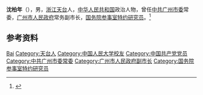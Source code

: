 '''沈柏年'''（{{bd|1946年|2月}}），男，[[浙江|浙江]][[天台县|天台]]人，[[中华人民共和国|中华人民共和国]]政治人物，曾任[[中共广州市委|中共广州市委]]常委，[[广州市人民政府|广州市人民政府]]常务副市长，[[国务院参事室特约研究员|国务院参事室特约研究员]]。<ref>{{Cite web|title=创新者要勇于坚持己见|url=http://ttnews.zjol.com.cn/ttxw/system/2008/12/18/010811792.shtml|accessdate=2020-12-17|work=天台新闻网}}</ref>

== 参考资料 ==
{{reflist}}

{{中国人物小作品}}
{{国务院参事室特约研究员}}

{{Authority control}}
{{DEFAULTSORT:Shen沈}}
[[Category:沈姓|Bai]]
[[Category:天台人|Category:天台人]]
[[Category:中国人民大学校友|Category:中国人民大学校友]]
[[Category:中国共产党党员|Category:中国共产党党员]]
[[Category:中共广州市委常委|Category:中共广州市委常委]]
[[Category:广州市人民政府副市长|Category:广州市人民政府副市长]]
[[Category:国务院参事室特约研究员|Category:国务院参事室特约研究员]]